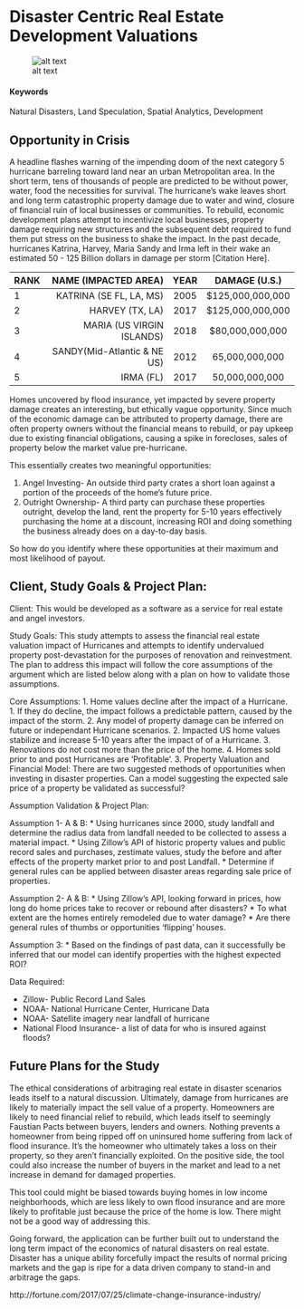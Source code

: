 # Disaster Centric Real Estate Development Valuations {#Disaster-Properties}

![alt text](https://na.rdcpix.com/1058620997/7167b6e2bb9248cd79999e1295cf149ew-c0xd-w685_h860_q80.jpg)

#### Keywords {-}

Natural Disasters, Land Speculation, Spatial Analytics, Development

## Opportunity in Crisis

A headline flashes warning of the impending doom of the next category 5 hurricane barreling toward land near an urban Metropolitan area. In the short term, tens of thousands of people are predicted to be without power, water, food the necessities for survival. The hurricane's wake leaves short and long term catastrophic property damage due to water and wind, closure of financial ruin of local businesses or communities. To rebuild, economic development plans attempt to incentivize local businesses, property damage requiring new structures and the subsequent debt required to fund them put stress on the business to shake the impact. In the past decade, hurricanes Katrina, Harvey, Maria Sandy and Irma left in their wake an estimated 50 - 125 Billion dollars in damage per storm [Citation Here]. 

| RANK| NAME (IMPACTED AREA) | YEAR  | DAMAGE (U.S.) |
| --- |-------------:| :-----:|:-----:|
| 1 | KATRINA (SE FL, LA, MS) | 2005 |  $125,000,000,000|
| 2 | HARVEY (TX, LA) | 2017 | $125,000,000,000|
| 3 | MARIA (US VIRGIN ISLANDS) | 2018 | $80,000,000,000|
| 4 | SANDY(Mid-Atlantic & NE US) | 2012 | 65,000,000,000| 
| 5 | IRMA (FL) | 2017 | 50,000,000,000|

Homes uncovered by flood insurance, yet impacted by severe property damage creates an interesting, but ethically vague opportunity. Since much of the economic damage can be attributed to property damage, there are often property owners without the financial means to rebuild, or pay upkeep due to existing financial obligations, causing a spike in forecloses, sales of property below the market value pre-hurricane. 

This essentially creates two meaningful opportunities:

1. Angel Investing- An outside third party crates a short loan against a portion of the proceeds of the home’s future price. 
2. Outright Ownership- A third party can purchase these properties outright, develop the land, rent the property for 5-10 years effectively purchasing the home at a discount, increasing ROI and doing something the business already does on a day-to-day basis.

So how do you identify where these opportunities at their maximum and most likelihood of payout. 

## Client, Study Goals & Project Plan:
Client:
This would be developed as a software as a service for real estate and angel investors. 

Study Goals:
This study attempts to assess the financial real estate valuation impact of Hurricanes and attempts to identify undervalued property post-devastation for the purposes of renovation and reinvestment. The plan to address this impact will follow the core assumptions of the argument which are listed below along with a plan on how to validate those assumptions. 

Core Assumptions:
1. Home values decline after the impact of a Hurricane. 
    1. If they do decline, the impact follows a predictable pattern, caused by the impact of the storm. 
    2. Any model of property damage can be inferred on future or independant Hurricane scenarios.
2. Impacted US home values stabilize and increase 5-10 years after the impact of of a Hurricane.
    3. Renovations do not cost more than the price of the home. 
    4. Homes sold prior to and post Hurricanes are ‘Profitable’.
3. Property Valuation and Financial Model: There are two suggested methods of opportunities when investing in disaster properties. Can a model suggesting the expected sale price of a property be validated as successful? 

Assumption Validation & Project Plan:

Assumption 1- A & B:
* Using hurricanes since 2000, study landfall and determine the radius data from landfall needed to be collected to assess a material impact. 
* Using Zillow’s API of historic property values and public record sales and purchases, zestimate values, study the before and after effects of the property market prior to and post Landfall. 
* Determine if general rules can be applied between disaster areas regarding sale price of properties. 

Assumption 2- A & B:
* Using Zillow’s API, looking forward in prices, how long do home prices take to recover or rebound after disasters?
* To what extent are the homes entirely remodeled due to water damage?
* Are there general rules of thumbs or opportunities ‘flipping’ houses.

Assumption 3:
* Based on the findings of past data, can it successfully be inferred that our model can identify properties with the highest expected ROI?

Data Required:

* Zillow- Public Record Land Sales
* NOAA- National Hurricane Center, Hurricane Data
* NOAA- Satellite imagery near landfall of hurricane
* National Flood Insurance- a list of data for who is insured against floods?


## Future Plans for the Study

The ethical considerations of arbitraging real estate in disaster scenarios leads itself to a natural discussion. Ultimately, damage from hurricanes are likely to materially impact the sell value of a property. Homeowners are likely to need financial relief to rebuild, which leads itself to seemingly Faustian Pacts between buyers, lenders and owners. Nothing prevents a homeowner from being ripped off on uninsured home suffering from lack of flood insurance. It’s the homeowner who ultimately takes a loss on their property, so they aren't financially exploited. On the positive side, the tool could also increase the number of buyers in the market and lead to a net increase in demand for damaged properties.  

This tool could might be biased towards buying homes in low income neighborhoods, which are less likely to own flood insurance and are more likely to profitable just because the price of the home is low. There might not be a good way of addressing this. 

Going forward, the application can be further built out to understand the long term impact of the economics of natural disasters on real estate. Disaster has a unique ability forcefully impact the results of normal pricing markets and the gap is ripe for a data driven company to stand-in and arbitrage the gaps.

http://fortune.com/2017/07/25/climate-change-insurance-industry/


